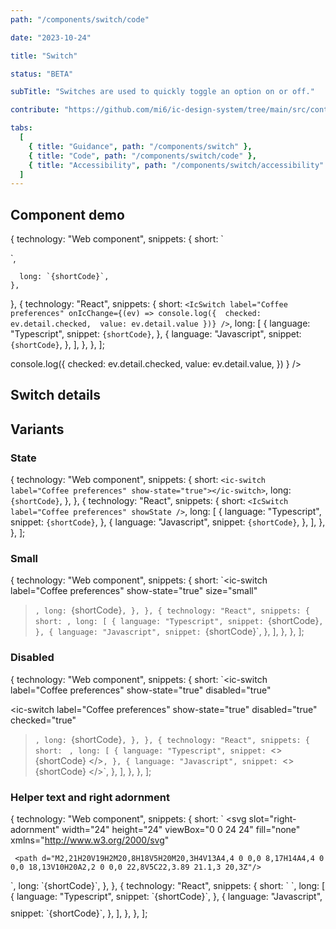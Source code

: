 ```yaml
---
path: "/components/switch/code"

date: "2023-10-24"

title: "Switch"

status: "BETA"

subTitle: "Switches are used to quickly toggle an option on or off."

contribute: "https://github.com/mi6/ic-design-system/tree/main/src/content/structured/components/switch"

tabs:
  [
    { title: "Guidance", path: "/components/switch" },
    { title: "Code", path: "/components/switch/code" },
    { title: "Accessibility", path: "/components/switch/accessibility" },
  ]
---
```



## Component demo

  {
    technology: "Web component",
    snippets: {
      short: `<ic-switch label="Coffee preferences"></ic-switch>
<script>
  const switchEl = document.querySelector('ic-switch');
  switchEl.addEventListener('icChange', (ev) => {
    console.log({
      checked: ev.detail.checked,
      value: ev.detail.value
    })
  })
</script>`,
      long: `{shortCode}`,
    },
  },
  {
    technology: "React",
    snippets: {
      short: `<IcSwitch
  label="Coffee preferences"
  onIcChange={(ev) => console.log({ 
    checked: ev.detail.checked, 
    value: ev.detail.value
  })}
/>`,
      long: [
        {
          language: "Typescript",
          snippet: `{shortCode}`,
        },
        {
          language: "Javascript",
          snippet: `{shortCode}`,
        },
      ],
    },
  },
];

<ComponentPreview snippets={snippetsDefault}>
  <IcSwitch
    label="Coffee preferences"
    onIcChange={(ev) =>
      console.log({
        checked: ev.detail.checked,
        value: ev.detail.value,
      })
    }
  />
</ComponentPreview>

## Switch details

<ComponentDetails component="ic-switch" />

## Variants

### State

  {
    technology: "Web component",
    snippets: {
      short: `<ic-switch label="Coffee preferences" show-state="true"></ic-switch>`,
      long: `{shortCode}`,
    },
  },
  {
    technology: "React",
    snippets: {
      short: `<IcSwitch label="Coffee preferences" showState />`,
      long: [
        {
          language: "Typescript",
          snippet: `{shortCode}`,
        },
        {
          language: "Javascript",
          snippet: `{shortCode}`,
        },
      ],
    },
  },
];

<ComponentPreview snippets={snippetsState}>
  <IcSwitch label="Coffee preferences" showState />
</ComponentPreview>

### Small

  {
    technology: "Web component",
    snippets: {
      short: `<ic-switch
  label="Coffee preferences"
  show-state="true"
  size="small"
></ic-switch>`,
      long: `{shortCode}`,
    },
  },
  {
    technology: "React",
    snippets: {
      short: `<IcSwitch label="Coffee preferences" showState size="small"/>`,
      long: [
        {
          language: "Typescript",
          snippet: `{shortCode}`,
        },
        {
          language: "Javascript",
          snippet: `{shortCode}`,
        },
      ],
    },
  },
];

<ComponentPreview snippets={snippetsSmall}>
  <IcSwitch label="Coffee preferences" showState size="small" />
</ComponentPreview>

### Disabled

  {
    technology: "Web component",
    snippets: {
      short: `<ic-switch
  label="Coffee preferences"
  show-state="true"
  disabled="true"
></ic-switch>
<ic-switch
  label="Coffee preferences"
  show-state="true"
  disabled="true"
  checked="true"
></ic-switch>`,
      long: `{shortCode}`,
    },
  },
  {
    technology: "React",
    snippets: {
      short: `<IcSwitch label="Coffee preferences" showState disabled />
      <IcSwitch label="Coffee preferences" showState disabled checked />`,
      long: [
        {
          language: "Typescript",
          snippet: `<>
            {shortCode}
        </>`,
        },
        {
          language: "Javascript",
          snippet: `<>
            {shortCode}
        </>`,
        },
      ],
    },
  },
];

<ComponentPreview snippets={snippetsDisabled}>
  <div style={{ display: "flex", flexDirection: "column", gap: "8px" }}>
    <IcSwitch label="Coffee preferences" showState disabled />
    <IcSwitch label="Coffee preferences" showState disabled checked />
  </div>
</ComponentPreview>

### Helper text and right adornment

  {
    technology: "Web component",
    snippets: {
      short: `<ic-switch label="Coffee preferences" helper-text="Choose your coffee preferences">
  <svg
    slot="right-adornment"
    width="24"
    height="24"
    viewBox="0 0 24 24"
    fill="none"
    xmlns="http://www.w3.org/2000/svg"
  >
     <path d="M2,21H20V19H2M20,8H18V5H20M20,3H4V13A4,4 0 0,0 8,17H14A4,4 0 0,0 18,13V10H20A2,2 0 0,0 22,8V5C22,3.89 21.1,3 20,3Z"/>
  </svg>
</ic-switch>`,
      long: `{shortCode}`,
    },
  },
  {
    technology: "React",
    snippets: {
      short: `<IcSwitch label="Coffee preferences" helperText="Choose your coffee preferences">
  <SlottedSVG
    slot="right-adornment"
    width="24"
    height="24"
    viewBox="0 0 24 24"
    fill="none"
    xmlns="http://www.w3.org/2000/svg"
  >
    <path d="M2,21H20V19H2M20,8H18V5H20M20,3H4V13A4,4 0 0,0 8,17H14A4,4 0 0,0 18,13V10H20A2,2 0 0,0 22,8V5C22,3.89 21.1,3 20,3Z"/>
  </SlottedSVG>
</IcSwitch>`,
      long: [
        {
          language: "Typescript",
          snippet: `{shortCode}`,
        },
        {
          language: "Javascript",
          snippet: `{shortCode}`,
        },
      ],
    },
  },
];

<ComponentPreview snippets={snippetsHelperAndAdornment}>
  <IcSwitch
    label="Coffee preferences"
    helperText="Choose your coffee preferences"
  >
    <svg
      slot="right-adornment"
      width="24"
      height="24"
      viewBox="0 0 24 24"
      fill="none"
      xmlns="http://www.w3.org/2000/svg"
    >
      <path d="M2,21H20V19H2M20,8H18V5H20M20,3H4V13A4,4 0 0,0 8,17H14A4,4 0 0,0 18,13V10H20A2,2 0 0,0 22,8V5C22,3.89 21.1,3 20,3Z" />
    </svg>
  </IcSwitch>
</ComponentPreview>
